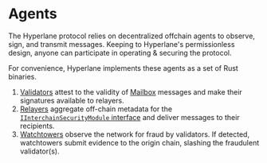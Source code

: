 # Agents

The Hyperlane protocol relies on decentralized offchain agents to observe, sign, and transmit messages. Keeping to Hyperlane's permissionless design, anyone can participate in operating & securing the protocol.

For convenience, Hyperlane implements these agents as a set of Rust binaries.

1. [Validators](/docs/protocol/agents/validators) attest to the validity of [Mailbox](/docs/protocol/mailbox) messages and make their signatures available to relayers.
1. [Relayers](/docs/protocol/agents/relayers) aggregate off-chain metadata for the [`IInterchainSecurityModule` interface](/docs/reference/ISM/specify-your-ISM) and deliver messages to their recipients.
1. [Watchtowers](/docs/protocol/agents/watchtowers) observe the network for fraud by validators. If detected, watchtowers submit evidence to the origin chain, slashing the fraudulent validator(s).
